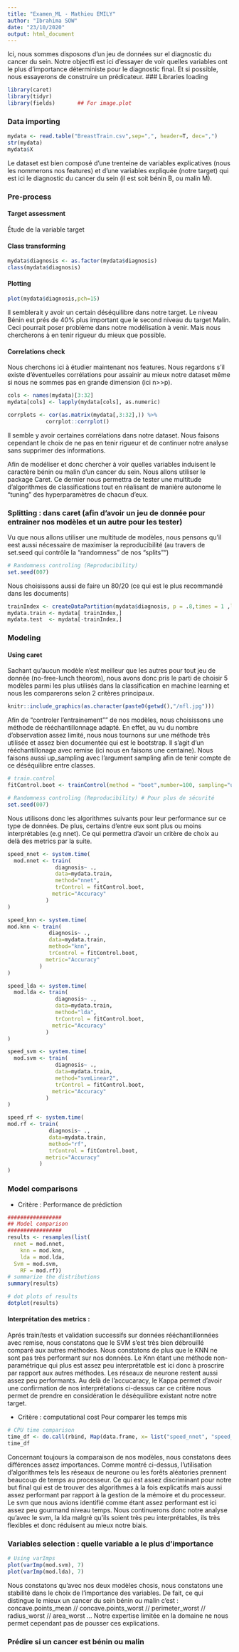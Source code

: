 ```yaml
---
title: "Examen_ML - Mathieu EMILY"
author: "Ibrahima SOW"
date: "23/10/2020"
output: html_document
---
```


Ici, nous sommes disposons d'un jeu de données sur el diagnostic du cancer du sein. Notre objectfi est ici d'essayer de voir quelles variables ont le plus d'importance déterministe pour le diagnostic final. Et si possible, nous essayerons de construire un prédicateur. 
### Libraries loading 
```r
library(caret)
library(tidyr)
library(fields)       ## For image.plot 
```

### Data importing
```r
mydata <- read.table("BreastTrain.csv",sep=",", header=T, dec=",")
str(mydata)
mydata$X
```

Le dataset est bien composé d'une trenteine de variables explicatives (nous les nommerons nos features) et d'une variables expliquée (notre target) qui est ici le diagnostic du cancer du sein (il est soit bénin B, ou malin M). 

### Pre-process 

#### Target assessment 
Étude de la variable target 

#### Class transforming
```r
mydata$diagnosis <- as.factor(mydata$diagnosis)
class(mydata$diagnosis)
```

#### Plotting
```r
plot(mydata$diagnosis,pch=15)
```
Il semblerait y avoir un certain déséquilibre dans notre target. Le niveau Bénin est prés de 40% plus important que le second niveau du target Malin. Ceci pourrait poser problème dans notre modélisation à venir. Mais nous chercherons à en tenir rigueur du mieux que possible.  

#### Correlations check
Nous cherchons ici à étudier maintenant nos features. Nous regardons s'il existe d'éventuelles corrélations pour assainir au mieux notre dataset même si nous ne sommes pas en grande dimension (ici n>>p).
```r
cols <- names(mydata)[3:32]
mydata[cols] <- lapply(mydata[cols], as.numeric) 

corrplots <- cor(as.matrix(mydata[,3:32],)) %>%
            corrplot::corrplot()
```
Il semble y avoir certaines corrélations dans notre dataset. Nous faisons cependant le choix de ne pas en tenir rigueur et de continuer notre analyse sans supprimer des informations. 

Afin de modéliser et donc chercher à voir quelles variables induisent le caractère bénin ou malin d'un cancer du sein. Nous allons utiliser le package Caret. Ce dernier nous permettra de tester une multitude d'algorithmes de classifications tout en réalisant de manière autonome le "tuning" des hyperparamètres de chacun d'eux. 

### Splitting : dans caret (afin d'avoir un jeu de donnée pour entrainer nos modèles et un autre pour les tester)

Vu que nous allons utiliser une multitude de modèles, nous pensons qu'il eest aussi nécessaire de maximiser la reproducibilité (au travers de set.seed qui contrôle la "randomness" de nos "splits"")
```r
# Randomness controling (Reproducibility)
set.seed(007)
```


Nous choisissons aussi de faire un 80/20 (ce qui est le plus recommandé dans les documents)
```r
trainIndex <- createDataPartition(mydata$diagnosis, p = .8,times = 1 ,list=FALSE)
mydata.train <- mydata[ trainIndex,]
mydata.test  <- mydata[-trainIndex,]
```

### Modeling

#### Using caret 
Sachant qu'aucun modèle n'est meilleur que les autres pour tout jeu de donnée (no-free-lunch theorom), nous avons donc pris le parti de choisir 5 modèles parmi les plus utilisés dans la classification en machine learning et nous les comparerons selon 2 critères principaux. 
```r
knitr::include_graphics(as.character(paste0(getwd(),"/nfl.jpg")))
```

Afin de "controler l'entrainement"" de nos modèles, nous choisissons une méthode de rééchantillonnage adapté. En effet, au vu du nombre d'observation assez limité, nous nous tournons sur une méthode très utilisée et assez bien documentée qui est le bootstrap. Il s'agit d'un rééchantillonage avec remise (ici nous en faisons une centaine). Nous faisons aussi up_sampling avec l'argument sampling afin de tenir compte de ce déséquilibre entre classes.
```r
# train.control 
fitControl.boot <- trainControl(method = "boot",number=100, sampling="up" )
```

```r
# Randomness controling (Reproducibility) # Pour plus de sécurité 
set.seed(007)
```

Nous utilisons donc les algorithmes suivants pour leur performance sur ce type de données. De plus, certains d'entre eux sont plus ou moins interprétables (e.g nnet). Ce qui permettra d'avoir un critère de choix au delà des metrics par la suite. 
```r
speed_nnet <- system.time(
  mod.nnet <- train(
               diagnosis~ .,
               data=mydata.train,
               method="nnet",
               trControl = fitControl.boot,
              metric="Accuracy" 
            ) 
)
```

```r
speed_knn <- system.time(
mod.knn <- train(
             diagnosis~ .,
             data=mydata.train,
             method="knn", 
             trControl = fitControl.boot,
            metric="Accuracy"
          ) 
)
```

```r
speed_lda <- system.time(
  mod.lda <- train(
               diagnosis~ .,
               data=mydata.train,
               method="lda", 
               trControl = fitControl.boot,
              metric="Accuracy" 
            ) 
)
```

```r
speed_svm <- system.time(
  mod.svm <- train(
               diagnosis~ .,
               data=mydata.train,
               method="svmLinear2", 
               trControl = fitControl.boot,
              metric="Accuracy" 
            ) 
)
```

```r
speed_rf <- system.time(
mod.rf <- train(
             diagnosis~ .,
             data=mydata.train,
             method="rf", 
             trControl = fitControl.boot,
            metric="Accuracy" 
          ) 
)
```


### Model comparisons

 - Critère : Performance de prédiction
```r
#################
## Model comparison
#################
results <- resamples(list(
  nnet = mod.nnet, 
	knn = mod.knn, 
	lda = mod.lda,
  Svm = mod.svm,
	RF = mod.rf))
# summarize the distributions
summary(results)

# dot plots of results
dotplot(results)
```

#### Interprétation des metrics :
Aprés train/tests et validation successifs sur données rééchantillonnées avec remise, nous constatons que le SVM s'est très bien débrouillé comparé aux autres méthodes.  Nous constatons de plus que le KNN ne sont pas très performant sur nos données. Le Knn étant une méthode non-paramétrique qui plus est assez peu interprétatble est ici donc à proscrire par rapport aux autres méthodes. Les réseaux de neurone restent aussi assez peu performants. Au delà de l'accucaracy, le Kappa permet d'avoir une confirmation de nos interprétations ci-dessus car ce critère nous permet de prendre en considération le déséquilibre existant notre notre target. 

 - Critère : computational cost
Pour comparer les temps mis 
```r
# CPU time comparison 
time_df <- do.call(rbind, Map(data.frame, x= list("speed_nnet", "speed_knn", "speed_lda", "speed_svm", "speed_rf"), y=list(speed_nnet[1], speed_knn[1], speed_lda[1], speed_svm[1], speed_rf[1])))
time_df
```
Concernant toujours la comparaison de nos modèles, nous constatons dees différences assez importances. Comme montré ci-dessus, l'utilisation d'algorithmes tels les réseaux de neurone ou les forêts aléatories prennent beaucoup de temps au processeur. Ce qui est assez discriminant pour notre but final qui est de trouver des algorithmes à la fois explicatifs mais aussi assez performant par rapport à la gestion de la mémoire et du processeur. Le svm que nous avions identifié comme étant assez performant est ici assez peu gourmand niveau temps. Nous continuerons donc notre analyse qu'avec le svm, la lda malgré qu'ils soient très peu interprétables, ils très flexibles et donc réduisent au mieux notre biais. 

### Variables selection : quelle variable a le plus d'importance

```r
# Using varImps 
plot(varImp(mod.svm), 7)
plot(varImp(mod.lda), 7)

```
Nous constatons qu'avec nos deux modèles chosis, nous constatons une stabilité dans le choix de l'importance des variables. De fait, ce qui distingue le mieux un cancer du sein bénin ou malin c'est : concave.points_mean // concave.points_worst // perimeter_worst // radius_worst // area_worst ... 
Notre expertise limitée en la domaine ne nous permet cependant pas de pousser ces explications. 

### Prédire si un cancer est bénin ou malin




